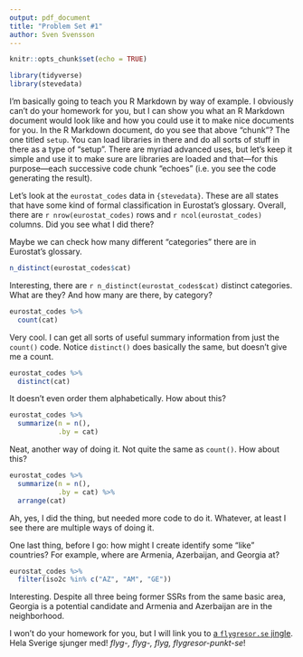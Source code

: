 ```yaml
---
output: pdf_document
title: "Problem Set #1"
author: Sven Svensson
---
```


```r
knitr::opts_chunk$set(echo = TRUE)

library(tidyverse)
library(stevedata)
```

I'm basically going to teach you R Markdown by way of example. I obviously can't do your homework for you, but I can show you what an R Markdown document would look like and how you could use it to make nice documents for you. In the R Markdown document, do you see that above "chunk"? The one titled `setup`. You can load libraries in there and do all sorts of stuff in there as a type of "setup". There are myriad advanced uses, but let's keep it simple and use it to make sure are libraries are loaded and that---for this purpose---each successive code chunk "echoes" (i.e. you see the code generating the result).

Let's look at the `eurostat_codes` data in `{stevedata}`. These are all states that have some kind of formal classification in Eurostat's glossary. Overall, there are `r nrow(eurostat_codes)` rows and `r ncol(eurostat_codes)` columns. Did you see what I did there?

Maybe we can check how many different "categories" there are in Eurostat's glossary.

```r
n_distinct(eurostat_codes$cat)
```

Interesting, there are `r n_distinct(eurostat_codes$cat)` distinct categories. What are they? And how many are there, by category?

```r
eurostat_codes %>%
  count(cat)
```

Very cool. I can get all sorts of useful summary information from just the `count()` code. Notice `distinct()` does basically the same, but doesn't give me a count.

```r
eurostat_codes %>%
  distinct(cat)
```

It doesn't even order them alphabetically. How about this?

```r
eurostat_codes %>%
  summarize(n = n(),
            .by = cat)
```

Neat, another way of doing it. Not quite the same as `count()`. How about this?

```r
eurostat_codes %>%
  summarize(n = n(),
            .by = cat) %>%
  arrange(cat)
```

Ah, yes, I did the thing, but needed more code to do it. Whatever, at least I see there are multiple ways of doing it.

One last thing, before I go: how might I create identify some "like" countries? For example, where are Armenia, Azerbaijan, and Georgia at?

```r
eurostat_codes %>%
  filter(iso2c %in% c("AZ", "AM", "GE"))
```

Interesting. Despite all three being former SSRs from the same basic area, Georgia is a potential candidate and Armenia and Azerbaijan are in the neighborhood.

I won't do your homework for you, but I will link you to [a `flygresor.se` jingle](https://www.youtube.com/watch?v=BJj5GoJNREg). Hela Sverige sjunger med! *flyg-, flyg-, flyg, flygresor-punkt-se*!

